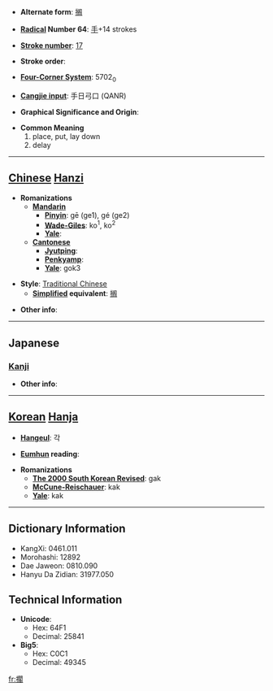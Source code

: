 * '''Alternate form''': [[搁]]

* '''[[Wiktionary:Chinese radical index| Radical]] Number 64''': [[Wiktionary:Chinese radical index 手|手]]+14 strokes

* '''[[Wiktionary:Chinese total strokes index|Stroke number]]''': [[Wiktionary:Chinese total strokes index 17|17]]

* '''Stroke order''': 

* '''[[Wiktionary:Chinese four corner index|Four-Corner System]]''': 5702<sub>0</sub>

* '''[[Wiktionary:Chinese Cangjie index|Cangjie input]]''': 手日弓口 (QANR)

* '''Graphical Significance and Origin''': 

* '''Common Meaning'''
*#place, put, lay down
*# delay


----

== [[Chinese]] [[Hanzi]] ==

* '''Romanizations'''
** '''[[Mandarin]]'''
*** '''[[Pinyin]]''': gē (ge1), gé (ge2)
*** '''[[Wade-Giles]]''': ko<sup>1</sup>, ko<sup>2</sup>
*** '''[[Yale]]''': 
** '''[[Cantonese]]'''
*** '''[[Jyutping]]''':
*** '''[[Penkyamp]]''': 
*** '''[[Yale]]''': gok3

* '''Style''': [[Traditional Chinese]] 
** '''[[Simplified Chinese|Simplified]] equivalent''': [[搁]]

* '''Other info''': 

----

==Japanese==
===[[Kanji]]===
{{kanji|on readings=[[かく]] (kaku)
|kun readings=[[おく]] (oku)
}}

* '''Other info''':  

----

== [[Korean]] [[Hanja]] ==

* '''[[Hangeul]]''': 각

* '''[[Eumhun]] reading''': 

* '''Romanizations'''
** '''[[The 2000 South Korean Revised Romanization|The 2000 South Korean Revised]]''': gak
** '''[[McCune-Reischauer]]''': kak
** '''[[Yale]]''': kak

----

== Dictionary Information ==

* KangXi: 0461.011
* Morohashi: 12892
* Dae Jaweon: 0810.090
* Hanyu Da Zidian: 31977.050

== Technical Information ==

* '''Unicode''':
** Hex: 64F1
** Decimal: 25841
* '''Big5''':
** Hex: C0C1
** Decimal: 49345

[[fr:擱]]